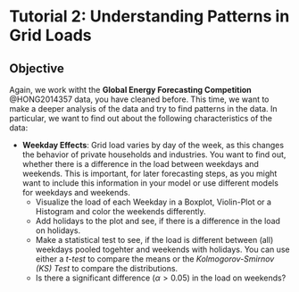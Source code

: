 # Tutorial 2: Understanding Patterns in Grid Loads {.unnumbered}

## Objective

Again, we work witht the __Global Energy Forecasting Competition__ @HONG2014357 data, you have cleaned before. This time, we want to make a deeper analysis of the data and try to find patterns in the data. In particular, we want to find out about the following  characteristics of the data:

- __Weekday Effects__: Grid load varies by day of the week, as this changes the behavior of private households and industries. You want to find out, whether there is a difference in the load between weekdays and weekends. This is important, for later forecasting steps, as you might want to include this information in your model or use different models for weekdays and weekends.
    - Visualize the load of each Weekday in a Boxplot, Violin-Plot or a Histogram and color the weekends differently.
    - Add holidays to the plot and see, if there is a difference in the load on holidays.
    - Make a statistical test to see, if the load is different between (all) weekdays pooled togehter and weekends with holidays. You can use either a _t-test_ to compare the means or the _Kolmogorov-Smirnov (KS) Test_ to compare the distributions.
    - Is there a significant difference ($\alpha>0.05$) in the load on weekends?

<!--
- __Extreme Values__: Extreme values are values that are far away from the mean of the data. In electricity grids, peak loads, which are the maximum load in a certain time period, are important to know, as they determine the capacity of the grid. If the peak load get to high, this might lead to equipment failure and blackouts. You want to find out, if there are extreme values in the data and how they are distributed.
    - Identify the peak loads for each day in the data and visualize them in a histogram.
    - Fit a _Generalized Extreme Value Distribution_ to the extreme values and compare it to a fitted normal distribution in a plot. Use (`from scipy.stats import genextreme`)
    - How would You use this distribution to predict the probability peak loads higher, than a certain threshold?
-->